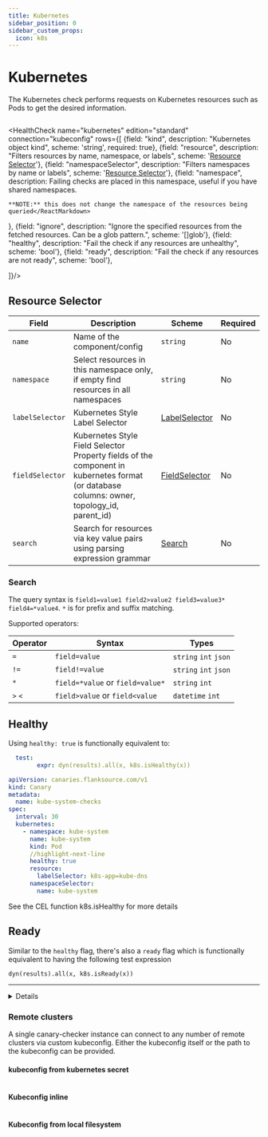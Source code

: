 ```yaml
---
title: Kubernetes
sidebar_position: 0
sidebar_custom_props:
  icon: k8s
---
```


# <Icon name="k8s" /> Kubernetes

The Kubernetes check performs requests on Kubernetes resources such as Pods to get the desired information.


```yaml title="kubernetes.yaml"  file=<rootDir>/modules/canary-checker/fixtures/k8s/kubernetes-minimal_pass.yaml
```

<HealthCheck name="kubernetes" edition="standard" connection="kubeconfig"  rows={[
  {field: "kind", description: "Kubernetes object kind", scheme: 'string', required: true},
  {field: "resource", description: "Filters resources by name, namespace, or labels", scheme: '[Resource Selector](#resource-selector)'},
  {field: "namespaceSelector", description: "Filters namespaces by name or labels", scheme: '[Resource Selector](#resource-selector)'},
  {field: "namespace", description:
    <ReactMarkdown>
    Failing checks are placed in this namespace, useful if you have shared namespaces.

    **NOTE:** this does not change the namespace of the resources being queried</ReactMarkdown>
  },
  {field: "ignore", description: "Ignore the specified resources from the fetched resources. Can be a glob pattern.", scheme: '[]glob'},
  {field: "healthy", description: "Fail the check if any resources are unhealthy", scheme: 'bool'},
  {field: "ready", description: "Fail the check if any resources are not ready", scheme: 'bool'},

]}/>



## Resource Selector


| Field           | Description                                                                                                                                                        | Scheme                                                                                              | Required |
| --------------- | ------------------------------------------------------------------------------------------------------------------------------------------------------------------ | --------------------------------------------------------------------------------------------------- | -------- |
| `name`          | Name of the component/config                                                                                                                                       | `string`                                                                                            | No       |
| `namespace`     | Select resources in this namespace only, if empty find resources in all namespaces                                                                                 | `string`                                                                                            | No       |                                                                                          | No       |
| `labelSelector` | Kubernetes Style Label Selector                                                                                                                                    | [LabelSelector](https://kubernetes.io/docs/concepts/overview/working-with-objects/labels/)          | No       |
| `fieldSelector` | Kubernetes Style Field Selector Property fields of the component in kubernetes format (or database columns: owner, topology_id, parent_id)                         | [FieldSelector](https://kubernetes.io/docs/concepts/overview/working-with-objects/field-selectors/) | No       |
| `search`        | Search for resources via key value pairs using parsing expression grammar                                                                                          | [Search](#search)                                                                                     | No       |

### Search

The query syntax is `field1=value1 field2>value2 field3=value3* field4=*value4`. `*` is for prefix and suffix matching.

Supported operators:

| Operator | Syntax                           | Types                 |
| -------- | -------------------------------- | --------------------- |
| `=`      | `field=value`                    | `string` `int` `json` |
| `!=`     | `field!=value`                   | `string` `int` `json` |
| `*`      | `field=*value` or `field=value*` | `string` `int`        |
| `>` `<`  | `field>value` or `field<value`   | `datetime` `int`      |


## Healthy

Using `healthy: true` is functionally equivalent to:

```yaml
  test:
        expr: dyn(results).all(x, k8s.isHealthy(x))
```

```yaml title="kubnetes-healthy.yaml"
apiVersion: canaries.flanksource.com/v1
kind: Canary
metadata:
  name: kube-system-checks
spec:
  interval: 30
  kubernetes:
    - namespace: kube-system
      name: kube-system
      kind: Pod
      //highlight-next-line
      healthy: true
      resource:
        labelSelector: k8s-app=kube-dns
      namespaceSelector:
        name: kube-system

```

See the CEL function <CommonLink to="cel" anchor="k8sishealthy">k8s.isHealthy</CommonLink> for more details

## Ready

Similar to the `healthy` flag, there's also a `ready` flag which is functionally equivalent to having the following test expression

```
dyn(results).all(x, k8s.isReady(x))
```

---

<details summary="Checking for certificate readiness">
<div>

```yaml title="cert-manager.yaml"  file=<rootDir>/modules/canary-checker/fixtures/k8s/certmanager.yaml
```
</div>
</details>


### Remote clusters

A single canary-checker instance can connect to any number of remote clusters via custom kubeconfig.
Either the kubeconfig itself or the path to the kubeconfig can be provided.

#### kubeconfig from kubernetes secret

```yaml title="remote-cluster.yaml"  file=<rootDir>/modules/canary-checker/fixtures/k8s/kubernetes-check-kubeconfig-from-secrets.yaml {12-16}
```

#### Kubeconfig inline

```yaml title="remote-cluster.yaml"  file=<rootDir>/modules/canary-checker/fixtures/k8s/kubernetes-check-inline-kubeconfig.yaml {11-32}
```

#### Kubeconfig from local filesystem

```yaml title="remote-cluster.yaml"  file=<rootDir>/modules/canary-checker/fixtures/k8s/kubernetes-check-kubeconfig-from-file.yaml {11-12}
```
